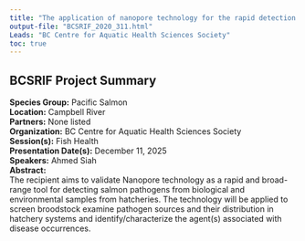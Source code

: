 ```yaml
---
title: "The application of nanopore technology for the rapid detection and characterization of pathogenic organisms in enhancement hatcheries"
output-file: "BCSRIF_2020_311.html"
Leads: "BC Centre for Aquatic Health Sciences Society"
toc: true
---
```


## BCSRIF Project Summary

**Species Group:** Pacific Salmon  
**Location:** Campbell River  
**Partners:** None listed  
**Organization:** BC Centre for Aquatic Health Sciences Society  
**Session(s):** Fish Health  
**Presentation Date(s):** December 11, 2025  
**Speakers:** Ahmed Siah  
**Abstract:**  
The recipient aims to validate Nanopore technology as a rapid and broad-range tool for detecting salmon pathogens from biological and environmental samples from hatcheries. The technology will be applied to screen broodstock examine pathogen sources and their distribution in hatchery systems and identify/characterize the agent(s) associated with disease occurrences.   

